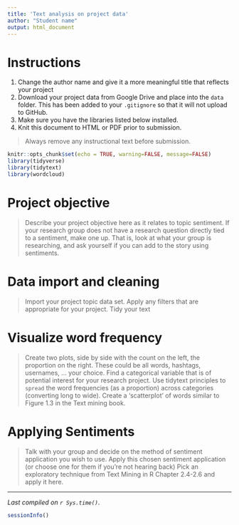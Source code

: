 ```yaml
---
title: 'Text analysis on project data'
author: "Student name"
output: html_document
---
```


# Instructions
 
1. Change the author name and give it a more meaningful title that reflects your project 
2. Download your project data from Google Drive and place into the `data` folder. This has been added to your `.gitignore` so that it will not upload to GitHub. 
3. Make sure you have the libraries listed below installed.
4. Knit this document to HTML or PDF prior to submission. 

> Always remove any instructional text before submission. 


```r
knitr::opts_chunk$set(echo = TRUE, warning=FALSE, message=FALSE)
library(tidyverse)
library(tidytext)
library(wordcloud)
```


# Project objective
> Describe your project objective here as it relates to topic sentiment. If your research group does not have a research question directly tied to a sentiment, make one up. That is, look at what your group is researching, and ask yourself if you can add to the story using sentiments. 

# Data import and cleaning 
> Import your project topic data set. 
> Apply any filters that are appropriate for your project. 
> Tidy your text


# Visualize word frequency
> Create two plots, side by side with the count on the left, the proportion on the right. 
> These could be all words, hashtags, usernames, ... your choice. 
> Find a categorical variable that is of potential interest for your research project. Use tidytext principles to `spread` the word frequencies (as a proportion) across categories (converting long to wide). Create a 'scatterplot' of words similar to Figure 1.3 in the Text mining book. 



# Applying Sentiments
> Talk with your group and decide on the method of sentiment application you wish to use. 
> Apply this chosen sentiment application (or choose one for them if you're not hearing back)
> Pick an exploratory technique from Text Mining in R Chapter 2.4-2.6 and apply it here. 


----
_Last compiled on `r Sys.time()`_.
```r
sessionInfo()
```

